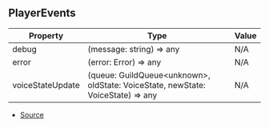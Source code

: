 ## PlayerEvents

| Property | Type | Value |
| ----------- | ----------- | ----------- |
| debug | (message: string) => any | N/A |
| error | (error: Error) => any | N/A |
| voiceStateUpdate | (queue: GuildQueue\<unknown>, oldState: VoiceState, newState: VoiceState) => any | N/A |


- [Source](https://github.com/Androz2091/discord-player/blob/cd18f37/packages/discord-player/src/types/types.ts#L186)